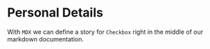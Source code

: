 
<Meta title="Profile/Form" component={ProfileForm} />

# Personal Details

With `MDX` we can define a story for `Checkbox` right in the middle of our
markdown documentation.

<Preview>
  <Story name="Default Form">
    <ProfileForm />
  </Story>
</Preview>
